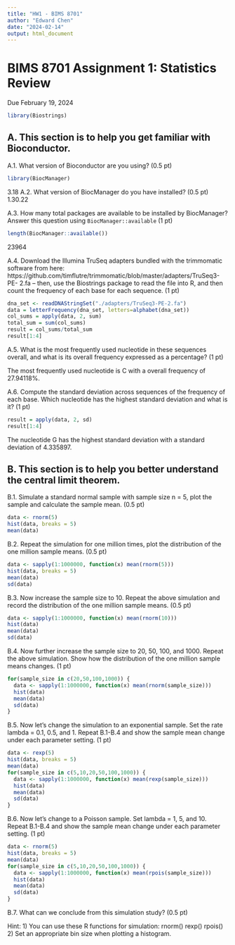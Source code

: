 ```yaml
---
title: "HW1 - BIMS 8701"
author: "Edward Chen"
date: "2024-02-14"
output: html_document
---
```


# BIMS 8701 Assignment 1: Statistics Review
Due February 19, 2024
```r
library(Biostrings)
```
## A. This section is to help you get familiar with Bioconductor.

A.1. What version of Bioconductor are you using? (0.5 pt)
```r
library(BiocManager)
```
3.18
A.2. What version of BiocManager do you have installed? (0.5 pt)
1.30.22

A.3. How many total packages are available to be installed by BiocManager? Answer
this question using `BiocManager::available` (1 pt)
```r
length(BiocManager::available())
```
23964 

A.4. Download the Illumina TruSeq adapters bundled with the trimmomatic software
from here: https://github.com/timflutre/trimmomatic/blob/master/adapters/TruSeq3-PE-
2.fa -- then, use the Biostrings package to read the file into R, and then count the
frequency of each base for each sequence. (1 pt)

```r
dna_set <- readDNAStringSet("./adapters/TruSeq3-PE-2.fa")
data = letterFrequency(dna_set, letters=alphabet(dna_set))
col_sums = apply(data, 2, sum)
total_sum = sum(col_sums)
result = col_sums/total_sum
result[1:4]
```

A.5. What is the most frequently used nucleotide in these sequences overall, and what
is its overall frequency expressed as a percentage? (1 pt)

The most frequently used nucleotide is C with a overall frequency of 27.94118%.

A.6. Compute the standard deviation across sequences of the frequency of each base.
Which nucleotide has the highest standard deviation and what is it? (1 pt)
```r
result = apply(data, 2, sd)
result[1:4]
```
The nucleotide G has the highest standard deviation with a standard deviation of 4.335897.

## B. This section is to help you better understand the central limit theorem.

B.1. Simulate a standard normal sample with sample size n = 5, plot the sample and calculate the sample mean. (0.5 pt)
```r
data <- rnorm(5)
hist(data, breaks = 5)
mean(data)
```

B.2. Repeat the simulation for one million times, plot the distribution of the one million sample means. (0.5 pt)
```r
data <- sapply(1:1000000, function(x) mean(rnorm(5)))
hist(data, breaks = 5)
mean(data)
sd(data)
```


B.3. Now increase the sample size to 10. Repeat the above simulation and record the distribution of the one million sample means. (0.5 pt)
```r
data <- sapply(1:1000000, function(x) mean(rnorm(10)))
hist(data)
mean(data)
sd(data)
```

B.4. Now further increase the sample size to 20, 50, 100, and 1000. Repeat the above simulation. Show how the distribution of the one million sample means changes. (1 pt)
```r
for(sample_size in c(20,50,100,1000)) {
  data <- sapply(1:1000000, function(x) mean(rnorm(sample_size)))
  hist(data)
  mean(data)
  sd(data)
}
```

B.5. Now let’s change the simulation to an exponential sample. Set the rate lambda = 0.1, 0.5, and 1. Repeat B.1-B.4 and show the sample mean change under each parameter setting. (1 pt)

```r
data <- rexp(5)
hist(data, breaks = 5)
mean(data)
for(sample_size in c(5,10,20,50,100,1000)) {
  data <- sapply(1:1000000, function(x) mean(rexp(sample_size)))
  hist(data)
  mean(data)
  sd(data)
}
```

B.6. Now let’s change to a Poisson sample. Set lambda = 1, 5, and 10. Repeat B.1-B.4 and show the sample mean change under each parameter setting. (1 pt)
```r
data <- rnorm(5)
hist(data, breaks = 5)
mean(data)
for(sample_size in c(5,10,20,50,100,1000)) {
  data <- sapply(1:1000000, function(x) mean(rpois(sample_size)))
  hist(data)
  mean(data)
  sd(data)
}
```
B.7. What can we conclude from this simulation study? (0.5 pt)

Hint:
1) You can use these R functions for simulation:
rnorm()
rexp()
rpois()
2) Set an appropriate bin size when plotting a histogram.
